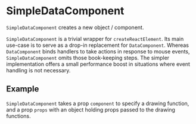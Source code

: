 
# SimpleDataComponent

<Meta of={SimpleDataComponentStories} />

`SimpleDataComponent` creates a new object / component.

`SimpleDataComponent` is a trivial wrapper for `createReactElement`.
Its main use-case is to serve as a drop-in replacement for `DataComponent`.
Whereas `DataComponent` binds handlers to take actions in response to mouse events, `SimpleDataComponent` omits those book-keeping steps.
The simpler implementation offers a small performance boost in situations where event handling is not necessary.

<ArgTypes of={SimpleDataComponentStories} />

## Example

`SimpleDataComponent` takes a prop `component` to specify a drawing function,
and a prop `props` with an object holding props passed to the drawing functions.

<Canvas of={SimpleDataComponentStories.Element} />
